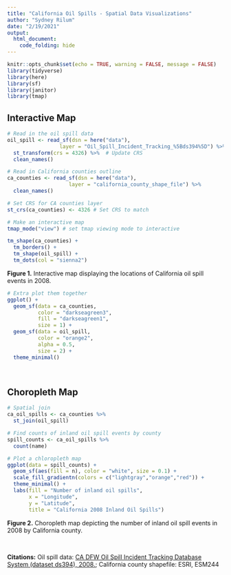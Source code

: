 ```yaml
---
title: "California Oil Spills - Spatial Data Visualizations"
author: "Sydney Rilum"
date: "2/19/2021"
output: 
  html_document:
    code_folding: hide
---
```


```r
knitr::opts_chunk$set(echo = TRUE, warning = FALSE, message = FALSE)
library(tidyverse)
library(here)
library(sf)
library(janitor)
library(tmap)
```

## Interactive Map
```r
# Read in the oil spill data
oil_spill <- read_sf(dsn = here("data"), 
                 layer = "Oil_Spill_Incident_Tracking_%5Bds394%5D") %>% 
  st_transform(crs = 4326) %>%  # Update CRS
  clean_names()

# Read in California counties outline
ca_counties <- read_sf(dsn = here("data"), 
                    layer = "california_county_shape_file") %>% 
  clean_names()

# Set CRS for CA counties layer
st_crs(ca_counties) <- 4326 # Set CRS to match 

# Make an interactive map
tmap_mode("view") # set tmap viewing mode to interactive

tm_shape(ca_counties) +
  tm_borders() +
  tm_shape(oil_spill) +
  tm_dots(col = "sienna2")

```

**Figure 1.** Interactive map displaying the locations of California oil spill events in 2008.


```r
# Extra plot them together
ggplot() +
  geom_sf(data = ca_counties, 
          color = "darkseagreen3", 
          fill = "darkseagreen1", 
          size = 1) +
  geom_sf(data = oil_spill, 
          color = "orange2", 
          alpha = 0.5, 
          size = 2) +
  theme_minimal() 
```

<br>

## Choropleth Map

```r
# Spatial join
ca_oil_spills <- ca_counties %>% 
  st_join(oil_spill)

# Find counts of inland oil spill events by county 
spill_counts <- ca_oil_spills %>% 
  count(name)

# Plot a chloropleth map
ggplot(data = spill_counts) +
  geom_sf(aes(fill = n), color = "white", size = 0.1) +
  scale_fill_gradientn(colors = c("lightgray","orange","red")) +
  theme_minimal() +
  labs(fill = "Number of inland oil spills",
       x = "Longitude",
       y = "Latitude", 
       title = "California 2008 Inland Oil Spills")

```

**Figure 2.** Choropleth map depicting the number of inland oil spill events in 2008 by California county.

<br>

**Citations:** Oil spill data: [CA DFW Oil Spill Incident Tracking Database System (dataset ds394), 2008.](https://map.dfg.ca.gov/metadata/ds0394.html#ID0EUGA); California county shapefile: ESRI, ESM244



